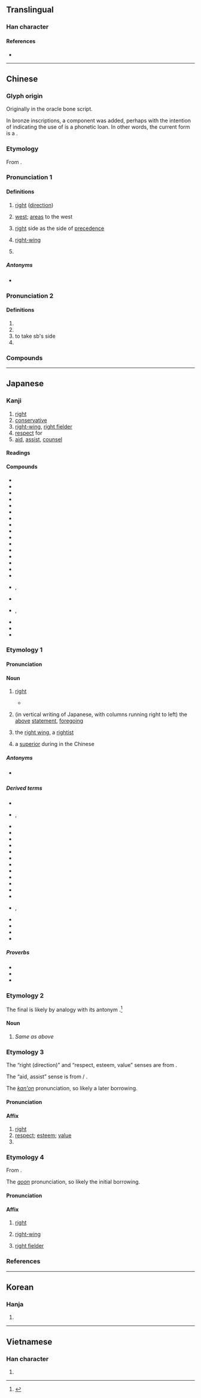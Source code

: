 {{also|石}}
{{character info/new}}
==Translingual==
{{stroke order|strokes=5}}
{{stroke order|strokes=5|type=jbw}}

===Han character===
{{Han char|rn=30|rad=口|as=02|sn=5|four=40600|canj=KR|ids=⿸𠂇口}}

====References====
* {{Han ref|kx=0173.050|dkj=03250|dj=0385.010|hdz=10569.010|uh=53F3|ud=21491|bh=A56B|bd=42347}}

----

==Chinese==
{{zh-forms}}

===Glyph origin===
{{Han etym}}
Originally {{och-l|又|right hand}} in the oracle bone script.

In bronze inscriptions, a {{zh-l|*口|mouth; speech}} component was added, perhaps with the intention of indicating the use of {{och-l|又|again}} is a phonetic loan. In other words, the current form is a {{Han compound|又|口|ls=psc|c1=p|c2=s|nocap=1}}.

===Etymology===
From {{inh|zh|sit-pro|*g-(j/r)a||right (hand)}}.

===Pronunciation 1===
{{zh-pron
|m=yòu
|c=jau6
|h=pfs=yu
|md=iêu
|mn=iū
|w=3hhieu
|mc=1
|oc=1,1
|ma=y
|cat=n,a,pn
}}

====Definitions====
{{zh-hanzi}}

# [[right]] ([[direction]])
#: {{zh-x|右手|right hand}}
# [[west]]; [[area]]s to the west
# {{lb|zh|historical}} [[right]] side as the side of [[precedence]]
# {{lb|zh|politics}} [[right-wing]]
# {{surname|lang=zh}}

=====Antonyms=====
* {{zh-l|左|left}}

===Pronunciation 2===
{{zh-pron
|m=yòu
|mc=2
|oc=2,2
|cat=v
}}

====Definitions====
{{zh-hanzi}}

# {{zh-original|佑}}
# {{zh-original|祐}}
# to take sb's side
# {{zh-alt-form|侑}}
===Compounds===
{{zh-der|座右銘|右武|左右開弓|右廣|右師|左來右去|右行|右列|左挈右提|右地|右姓|右輔|左思右想|左右袒|左支右吾|左擁右抱|如左右手|右邊|右文|右利|左提右挈|不左不右|左右為難|右丞|右端|左顧右盼|左遮右攩|左輔右弼|左衝右突|左縈右拂|左宜右有|左圖右史|左右逢源|左右翼|左右手|左右夾攻|右職|右族|左支右絀|左右支絀|右戚|左右兩難|反右運動|左右前後|左右|左鄰右舍|右軍|右史|右翼分子|右心房|右方|右心室|右翼|右轉|右派|右手|右學|右傾|右側通行|右側|右相|河右|硯右|男左女右|無出其右|江右|鄰右|車右|豪右}}

{{zh-cat|Beginning}}

----

==Japanese==

===Kanji===
{{ja-kanji|grade=1|rs=口02}}

# [[right]]
# [[conservative]]
# [[right-wing]], [[right fielder]]
# [[respect]] for
# [[aid]], [[assist]], [[counsel]]

====Readings====
{{ja-readings
|goon=う
|kanon=ゆう<いう
|kun=みぎ-
|nanori=あき, あきら, これ, すけ, たか, たすく
}}

====Compounds====
{{der-top|Compounds}}
* {{ja-r|右往左往|うおうさおう}}
* {{ja-r|右傾|うけい}}
* {{ja-r|右近|^うこん}}
* {{ja-r|右%折|う%せつ}}
* {{ja-r|右%大臣|^う%だいじん}}
* {{ja-r|右端|うたん}}
* {{ja-r|右%中間|う%ちゅうかん}}
* {{ja-r|右派|うは}}
* {{ja-r|右飛|うひ}}
* {{ja-r|右辺|うへん}}
* {{ja-r|右%翼|う%よく}}
* {{ja-r|右腕|うわん}}
* {{ja-r|右筆|ゆうひつ}}
* {{ja-r|右文|ゆうぶん}}
* {{ja-r|机右|きゆう}}
* {{ja-r|極%右|きょく%う}}
* {{ja-r|左右|そう}}, {{ja-r|左右|さう}}
* {{ja-r|左右|さゆう}}
* {{ja-r|座右|ざゆう}}, {{ja-r|座右|ざう}}
* {{ja-r|左右|とかく}}
* {{ja-r|右手|めて}}
* {{ja-r|左右|もとこ}}
{{der-bottom}}

===Etymology 1===
{{ja-kanjitab|みぎ|yomi=k}}

{{rfe|ja|sort=みき}}

====Pronunciation====
{{ja-pron|y=k|みぎ|acc=0|acc_ref=DJR,NHK|acc2=1|acc2_ref=DJR|acc_note=general|acc2_note=“the above statement, foregoing”}}

====Noun====
{{ja-noun|みぎ}}

# [[right]] {{gl|[[direction]]}}
#* {{quote-book||date=Jul 22 1999||Vol.4|chapter={{ruby|{{lang|ja|[封](ふう)[印](いん)されし[者](もの)の[右](みぎ)[足](あし)}}}}|trans-chapter=Right Leg of the Sealed One|lang=ja|publisher={{w|Konami}}||}}
#*: {{ja-usex|封%印された'''右'''%足。封%印を解くと、無%限の力を得られる。|^ふう%いんされた '''みぎ'''%あし。^ふう%いん を とく と、む%げん の ちから を えられる。|A sealed '''right''' leg. Whosoever breaks the seal shall earn infinite power.}}
# (in vertical writing of Japanese, with columns running right to left) the [[above]] [[statement]], [[foregoing]]
# {{lb|ja|politics|sort=みき}} the [[right wing]], a [[rightist]]
# {{lb|ja|historical|sort=みき}} a [[superior]] during in the Chinese {{w|Warring States period}}
#: {{syn|ja|上位|tr=jōi}}

=====Antonyms=====
* {{s|right, rightist}} {{ja-r|左|ひだり}}

=====Derived terms=====
{{der-top}}
* {{ja-r|右する|みぎ する}}
* {{ja-r|右上り|みぎあがり|rom=-}}, {{ja-r|右%上がり|みぎ%あがり}}
* {{ja-r|右上|みぎうえ}}
* {{ja-r|右腕|みぎうで}}
* {{ja-r|右側|みぎがわ}}
* {{ja-r|右%利き|みぎ%きき}}
* {{ja-r|右下|みぎした}}
* {{ja-r|右%手|みぎ%て}}
* {{ja-r|右と言えば左|みぎ と いえば ひだり}}
* {{ja-r|右に同じ|みぎ に おなじ|[[ditto]]}}
* {{ja-r|右に出る|みぎ に でる}}
* {{ja-r|右% 大臣|^みぎ の% ^おおいもうちぎみ}}
* {{ja-r|右% 大臣|^みぎ の% ^おとど}}
* {{ja-r|右%左|みぎ%ひだり}}
* {{ja-r|右巻|みぎまき|rom=-}}, {{ja-r|右%巻き|みぎ%まき}}
* {{ja-r|右も左も分からない|みぎ も ひだり も わからない}}
* {{ja-r|右様|みぎよう}}
* {{ja-r|右%四つ|みぎ%よつ}}
* {{ja-r|回れ右|まわれみぎ}}
{{der-bottom}}

=====Proverbs=====
{{der-top|Proverbs}}
* {{ja-r|右の耳から左の耳|みぎ の みみ から ひだり の みみ}}
* {{ja-r|右を見ても左を見ても|みぎ を みて も ひだり を みて も}}
* {{ja-r|左%平%目に右%鰈|ひだり% ひら%め に みぎ% かれい}}
{{der-bottom}}

===Etymology 2===
{{ja-kanjitab|みぎり|yomi=irr}}

The final {{ja-r|り}} is likely by analogy with its antonym {{m|ja|左|tr=hidari||[[left]]}}.<ref>{{R:Daijisen}}</ref>

====Noun====
{{ja-noun|みぎり}}

# {{lb|ja|archaic|sort=みきり}} ''Same as'' {{m|ja||みぎ|tr=migi}} ''above''

===Etymology 3===
{{ja-kanjitab|ゆう|yomi=kanon}}
The “right (direction)” and “respect, esteem, value” senses are from {{der|ja|ltc|sort=ゆう|-}} {{ltc-l|右|id=1}}.

The “aid, assist” sense is from {{der|ja|ltc|sort=ゆう|-}} {{zh-l|*右}} / {{ltc-l|佑}}.

The ''[[漢音#Japanese|kan'on]]'' pronunciation, so likely a later borrowing.

====Pronunciation====
{{ja-pron|ゆう|y=kanon}}

====Affix====
{{ja-pos|affix|ゆう|hhira=いう}}

# [[right]] {{gloss|direction}}
# [[respect]]; [[esteem]]; [[value]]
# {{alternative form of|lang=ja|佑|tr=yū|t=[[aid]]; [[assist]]}}

===Etymology 4===
{{ja-kanjitab|う|yomi=goon}}
From {{der|ja|ltc|sort=う|-}} {{ltc-l|右|id=1}}.

The ''[[呉音#Japanese|goon]]'' pronunciation, so likely the initial borrowing.

====Pronunciation====
{{ja-pron|う|y=goon}}

====Affix====
{{ja-pos|affix|う}}

# [[right]] {{gloss|direction}}
# {{lb|ja|politics}} [[right-wing]]
# {{lb|ja|baseball}} [[right fielder]]

===References===
<references/>

{{cln|ja|basic words|sort=みぎ}}

----

==Korean==

===Hanja===
{{ko-hanja|hangeul=우|eumhun=오른쪽|mr=u}}

# {{defn|lang=ko|sort=口02}}

----

==Vietnamese==

===Han character===
{{vi-hantu|[[hữu]]|rs=口02}}

# {{defn|lang=vi|sort=口02}}